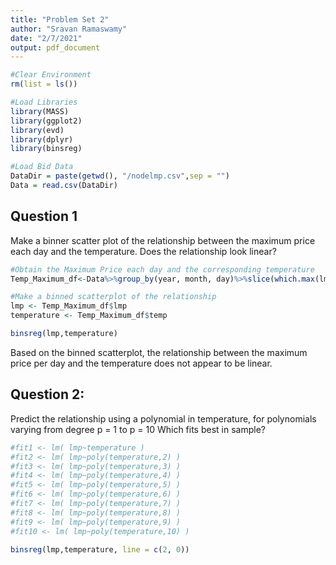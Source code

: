 ```yaml
---
title: "Problem Set 2"
author: "Sravan Ramaswamy"
date: "2/7/2021"
output: pdf_document
---
```


```r
#Clear Environment 
rm(list = ls())

#Load Libraries 
library(MASS)
library(ggplot2)
library(evd)
library(dplyr)
library(binsreg)
```

```r
#Load Bid Data
DataDir = paste(getwd(), "/nodelmp.csv",sep = "")
Data = read.csv(DataDir)

```


## Question 1

Make a binner scatter plot of the relationship between the maximum price each day
and the temperature. Does the relationship look linear?


```r
#Obtain the Maximum Price each day and the corresponding temperature
Temp_Maximum_df<-Data%>%group_by(year, month, day)%>%slice(which.max(lmp))

#Make a binned scatterplot of the relationship
lmp <- Temp_Maximum_df$lmp
temperature <- Temp_Maximum_df$temp

binsreg(lmp,temperature)

```
Based on the binned scatterplot, the relationship between the maximum price per day and the temperature does not appear to be linear.


## Question 2: 

Predict the relationship using a polynomial in temperature, for polynomials varying
from degree p = 1 to p = 10 Which fits best in sample?


```r
#fit1 <- lm( lmp~temperature )
#fit2 <- lm( lmp~poly(temperature,2) )
#fit3 <- lm( lmp~poly(temperature,3) )
#fit4 <- lm( lmp~poly(temperature,4) )
#fit5 <- lm( lmp~poly(temperature,5) )
#fit6 <- lm( lmp~poly(temperature,6) )
#fit7 <- lm( lmp~poly(temperature,7) )
#fit8 <- lm( lmp~poly(temperature,8) )
#fit9 <- lm( lmp~poly(temperature,9) )
#fit10 <- lm( lmp~poly(temperature,10) )

binsreg(lmp,temperature, line = c(2, 0))

```

